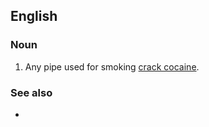 {{also|crackpipe|crack-pipe}}

==English==

===Noun===
{{en-noun}}

# Any pipe used for smoking [[crack cocaine]].

===See also===
* {{l|en|pookie}}